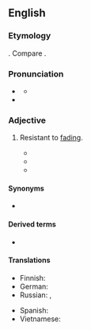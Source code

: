 ==English==
{{was wotd|2011|September|4}}

===Etymology===
{{com|en|light|fast}}. Compare {{ncog|is|litfast|t=colourfast}}.

===Pronunciation===
* {{a|US}} {{IPA|en|/ˈlaɪtfæst/}}
** {{audio|en|LL-Q1860 (eng)-Vealhurl-lightfast.wav |Audio (UK)}}
* {{hyphenation|en|light|fast}}

===Adjective===
{{en-adj}}

# Resistant to [[fade|fading]].
#: {{ux|en|{{1|verdigris}} is '''lightfast''' in oil paint, as numerous examples of fifteenth-century paintings show.}}
#* {{quote-book|en|2004|Peter K. Burian|Masteringdigital Photography and Imaging|url=http://books.google.com/books?id=XSzylx5HS6wC&pg=PA75&dq=%22more|most+lightfast%22&hl=en&ei=VIdZTpfiAuXjmAWf7-iWDA&sa=X&oi=book_result&ct=result&resnum=4&ved=0CDsQ6AEwAw#v=onepage&q=%22more|most%20lightfast%22&f=false|page=75|text=Some ink-and-paper combinations are more '''lightfast''' than others, and the resulting prints are more fade-resistant.}}
#* {{quote-book|en|2009|Anthony Covington, Tony Covington|Tanning Chemistry: The Science of Leather|url=http://books.google.com/books?id=Og7OwDQp0CwC&pg=PA286&dq=%22more|most+lightfast%22&hl=en&ei=04lZTuGHBKbUmAWU8Y28DA&sa=X&oi=book_result&ct=result&resnum=4&ved=0CDcQ6AEwAzge#v=onepage&q=%22more|most%20lightfast%22&f=false|page=286|text=Tara, a gallotannin, is often quoted as being the most '''lightfast''' vegetable tannin and makes very pale coloured leather.}}
#* {{quote-book|en|2010|Sherry Stone Clifton, Anita Marie Giddings|Pastels For Dummies|url=http://books.google.com/books?id=lba70E7bkAIC&pg=PT29&dq=%22more|most+lightfast%22&hl=en&ei=VIdZTpfiAuXjmAWf7-iWDA&sa=X&oi=book_result&ct=result&resnum=5&ved=0CEAQ6AEwBA#v=onepage&q=%22more|most%20lightfast%22&f=false|<!--page=unnumbered page-->|text=The blue, or cyan, is the most '''lightfast''' ink used in the printing process, so it lasts the longest. That blue, incidentally, is the phthalocyanine blue pigment.<br>You can easily test to determine whether any material is '''lightfast'''.}}

====Synonyms====
* {{sense|resistant to fading}} {{l|en|colorfast}}

====Derived terms====
* {{l|en|lightfastness}}

====Translations====
{{trans-top|resistant to fading}}
* Finnish: {{t|fi|valonkestävä}}
* German: {{t|de|lichtecht}}
* Russian: {{t+|ru|светостойкий}}, {{t+|ru|светопрочный}}
{{trans-mid}}
* Spanish: {{t|es|no [[desteñible]]}}
* Vietnamese: {{t+|vi|bền}}
{{trans-bottom}}